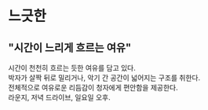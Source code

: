 # 느긋한
## "시간이 느리게 흐르는 여유"
시간이 천천히 흐르는 듯한 여유를 담고 있다.  
박자가 살짝 뒤로 밀리거나, 악기 간 공간이 넓어지는 구조를 취한다.  
전체적으로 여유로운 리듬감이 청자에게 편안함을 제공한다.  
라운지, 저녁 드라이브, 일요일 오후.